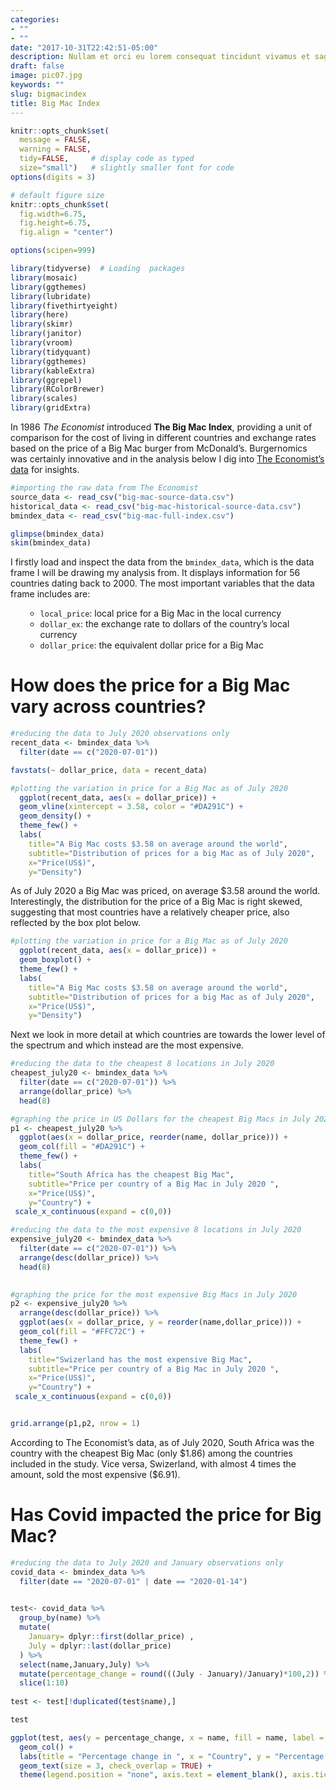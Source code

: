 ```yaml
---
categories:
- ""
- ""
date: "2017-10-31T22:42:51-05:00"
description: Nullam et orci eu lorem consequat tincidunt vivamus et sagittis magna sed nunc rhoncus condimentum sem. In efficitur ligula tate urna. Maecenas massa sed magna lacinia magna pellentesque lorem ipsum dolor. Nullam et orci eu lorem consequat tincidunt. Vivamus et sagittis tempus.
draft: false
image: pic07.jpg
keywords: ""
slug: bigmacindex
title: Big Mac Index
---
```


```r
knitr::opts_chunk$set(
  message = FALSE, 
  warning = FALSE, 
  tidy=FALSE,     # display code as typed
  size="small")   # slightly smaller font for code
options(digits = 3)

# default figure size
knitr::opts_chunk$set(
  fig.width=6.75, 
  fig.height=6.75,
  fig.align = "center")

options(scipen=999)
```

```r
library(tidyverse)  # Loading  packages
library(mosaic)
library(ggthemes)
library(lubridate)
library(fivethirtyeight)
library(here)
library(skimr)
library(janitor)
library(vroom)
library(tidyquant)
library(ggthemes)
library(kableExtra)
library(ggrepel)
library(RColorBrewer)
library(scales)
library(gridExtra)
```

In 1986 *The Economist* introduced **The Big Mac Index**, providing a unit of comparison for the cost of living in different countries and exchange rates based on the price of a Big Mac burger from McDonald's. Burgernomics was certainly innovative and in the analysis below I dig into [The Economist's data](https://github.com/TheEconomist/big-mac-data) for insights.

```r
#importing the raw data from The Economist
source_data <- read_csv("big-mac-source-data.csv")
historical_data <- read_csv("big-mac-historical-source-data.csv")
bmindex_data <- read_csv("big-mac-full-index.csv")
```
```r

glimpse(bmindex_data)
skim(bmindex_data)

```

I firstly load and inspect the data from the `bmindex_data`, which is the data frame I will be drawing my analysis from. It displays information for 56 countries dating back to 2000. The most important variables that the data frame includes are:
<ol>
- `local_price`: local price for a Big Mac in the local currency
- `dollar_ex`: the exchange rate to dollars of the country's local currency
- `dollar_price`: the equivalent dollar price for a Big Mac
</ol>

# How does the price for a Big Mac vary across countries? 

```r
#reducing the data to July 2020 observations only
recent_data <- bmindex_data %>% 
  filter(date == c("2020-07-01")) 
```

```r
favstats(~ dollar_price, data = recent_data)
```

```r
#plotting the variation in price for a Big Mac as of July 2020
  ggplot(recent_data, aes(x = dollar_price)) +
  geom_vline(xintercept = 3.58, color = "#DA291C") +
  geom_density() + 
  theme_few() +
  labs(
    title="A Big Mac costs $3.58 on average around the world",
    subtitle="Distribution of prices for a big Mac as of July 2020",
    x="Price(US$)",
    y="Density") 
```

As of July 2020 a Big Mac was priced, on average $3.58 around the world. Interestingly, the distribution for the price of a Big Mac is right skewed, suggesting that most countries have a relatively cheaper price, also reflected by the box plot below.

```r
#plotting the variation in price for a Big Mac as of July 2020
  ggplot(recent_data, aes(x = dollar_price)) +
  geom_boxplot() +
  theme_few() +
  labs(
    title="A Big Mac costs $3.58 on average around the world",
    subtitle="Distribution of prices for a big Mac as of July 2020",
    x="Price(US$)",
    y="Density") 
```

Next we look in more detail at which countries are towards the lower level of the spectrum and which instead are the most expensive. 

```r

#reducing the data to the cheapest 8 locations in July 2020
cheapest_july20 <- bmindex_data %>% 
  filter(date == c("2020-07-01")) %>% 
  arrange(dollar_price) %>% 
  head(8)

#graphing the price in US Dollars for the cheapest Big Macs in July 2020
p1 <- cheapest_july20 %>% 
  ggplot(aes(x = dollar_price, reorder(name, dollar_price))) +
  geom_col(fill = "#DA291C") + 
  theme_few() +
  labs(
    title="South Africa has the cheapest Big Mac",
    subtitle="Price per country of a Big Mac in July 2020 ",
    x="Price(US$)",
    y="Country") +
 scale_x_continuous(expand = c(0,0))

#reducing the data to the most expensive 8 locations in July 2020
expensive_july20 <- bmindex_data %>% 
  filter(date == c("2020-07-01")) %>% 
  arrange(desc(dollar_price)) %>% 
  head(8)
  

#graphing the price for the most expensive Big Macs in July 2020
p2 <- expensive_july20 %>% 
  arrange(desc(dollar_price)) %>%
  ggplot(aes(x = dollar_price, y = reorder(name,dollar_price))) +
  geom_col(fill = "#FFC72C") + 
  theme_few() +
  labs(
    title="Swizerland has the most expensive Big Mac",
    subtitle="Price per country of a Big Mac in July 2020 ",
    x="Price(US$)",
    y="Country") +
 scale_x_continuous(expand = c(0,0))


grid.arrange(p1,p2, nrow = 1)
```

According to The Economist's data, as of July 2020, South Africa was the country with the cheapest Big Mac (only $1.86) among the countries included in the study.
Vice versa, Swizerland, with almost 4 times the amount, sold the most expensive ($6.91). 

# Has Covid impacted the price for Big Mac? 


```r
#reducing the data to July 2020 and January observations only
covid_data <- bmindex_data %>% 
  filter(date == "2020-07-01" | date == "2020-01-14") 
  
```

```r
test<- covid_data %>% 
  group_by(name) %>%
  mutate(
    January= dplyr::first(dollar_price) , 
    July = dplyr::last(dollar_price)
  ) %>%
  select(name,January,July) %>%
  mutate(percentage_change = round(((July - January)/January)*100,2)) %>% 
  slice(1:10) 
 
test <- test[!duplicated(test$name),]

test

```

```r
ggplot(test, aes(y = percentage_change, x = name, fill = name, label = name)) +
  geom_col() + 
  labs(title = "Percentage change in ", x = "Country", y = "Percentage change") + 
  geom_text(size = 3, check_overlap = TRUE) +
  theme(legend.position = "none", axis.text = element_blank(), axis.ticks = element_blank()) 

```
